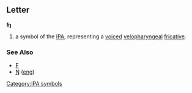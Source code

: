 ==Letter==
'''ʩ'''

#a symbol of the [[IPA]], representing a [[voiced]] [[velopharyngeal]] [[fricative]].
===See Also===
*[[F]]
*[[Ŋ]] ([[eng]])
[[Category:IPA symbols]]